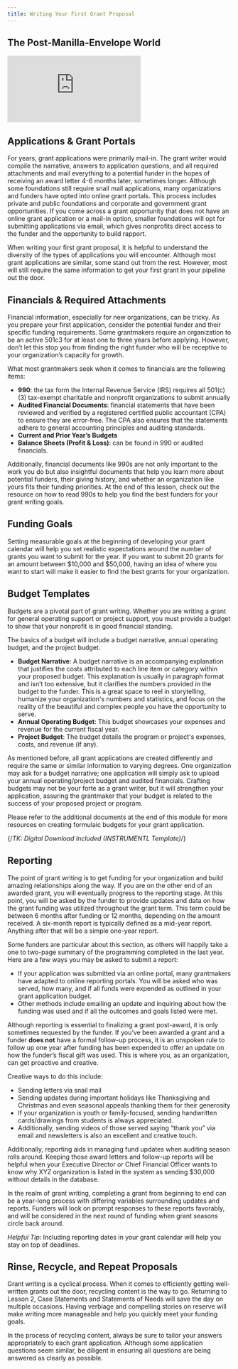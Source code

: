 ```yaml
---
title: Writing Your First Grant Proposal
---
```


## The Post-Manilla-Envelope World

<Embed src="https://player.vimeo.com/video/951184875" />

## Applications & Grant Portals

For years, grant applications were primarily mail-in. The grant writer would compile the narrative, answers to application questions, and all required attachments and mail everything to a potential funder in the hopes of receiving an award letter 4-6 months later, sometimes longer. Although some foundations still require snail mail applications, many organizations and funders have opted into online grant portals. This process includes private and public foundations and corporate and government grant opportunities. If you come across a grant opportunity that does not have an online grant application or a mail-in option, smaller foundations will opt for submitting applications via email, which gives nonprofits direct access to the funder and the opportunity to build rapport. 

When writing your first grant proposal, it is helpful to understand the diversity of the types of applications you will encounter. Although most grant applications are similar, some stand out from the rest. However, most will still require the same information to get your first grant in your pipeline out the door. 

## Financials & Required Attachments

Financial information, especially for new organizations, can be tricky. As you prepare your first application, consider the potential funder and their specific funding requirements. Some grantmakers require an organization to be an active 501c3 for at least one to three years before applying. However, don’t let this stop you from finding the right funder who will be receptive to your organization’s capacity for growth. 

What most grantmakers seek when it comes to financials are the following items: 

- **990**: the tax form the Internal Revenue Service (IRS) requires all 501(c)(3) tax-exempt charitable and nonprofit organizations to submit annually
- **Audited Financial Documents**: financial statements that have been reviewed and verified by a registered certified public accountant (CPA) to ensure they are error-free. The CPA also ensures that the statements adhere to general accounting principles and auditing standards.
- **Current and Prior Year’s Budgets** 
- **Balance Sheets (Profit & Loss)**: can be found in 990 or audited financials.

Additionally, financial documents like 990s are not only important to the work you do but also insightful documents that help you learn more about potential funders, their giving history, and whether an organization like yours fits their funding priorities. At the end of this lesson, check out the resource on how to read 990s to help you find the best funders for your grant writing goals. 

## Funding Goals

Setting measurable goals at the beginning of developing your grant calendar will help you set realistic expectations around the number of grants you want to submit for the year. If you want to submit 20 grants for an amount between $10,000 and $50,000, having an idea of where you want to start will make it easier to find the best grants for your organization. 

## Budget Templates

Budgets are a pivotal part of grant writing. Whether you are writing a grant for general operating support or project support, you must provide a budget to show that your nonprofit is in good financial standing. 

The basics of a budget will include a budget narrative, annual operating budget, and the project budget. 

- **Budget Narrative**: A budget narrative is an accompanying explanation that justifies the costs attributed to each line item or category within your proposed budget. This explanation is usually in paragraph format and isn’t too extensive, but it clarifies the numbers provided in the budget to the funder. This is a great space to reel in storytelling, humanize your organization's numbers and statistics, and focus on the reality of the beautiful and complex people you have the opportunity to serve.
- **Annual Operating Budget**: This budget showcases your expenses and revenue for the current fiscal year.
- **Project Budget**: The budget details the program or project's expenses, costs, and revenue (if any).

As mentioned before, all grant applications are created differently and require the same or similar information to varying degrees. One organization may ask for a budget narrative; one application will simply ask to upload your annual operating/project budget and audited financials. Crafting budgets may not be your forte as a grant writer, but it will strengthen your application, assuring the grantmaker that your budget is related to the success of your proposed project or program. 

Please refer to the additional documents at the end of this module for more resources on creating formulaic budgets for your grant application.

{/*TK: Digital Download Included (INSTRUMENTL Template)*/}

## Reporting

The point of grant writing is to get funding for your organization and build amazing relationships along the way. If you are on the other end of an awarded grant, you will eventually progress to the reporting stage. At this point, you will be asked by the funder to provide updates and data on how the grant funding was utilized throughout the grant term. This term could be between 6 months after funding or 12 months, depending on the amount received. A six-month report is typically defined as a mid-year report. Anything after that will be a simple one-year report.

Some funders are particular about this section, as others will happily take a one to two-page summary of the programming completed in the last year. Here are a few ways you may be asked to submit a report:

- If your application was submitted via an online portal, many grantmakers have adapted to online reporting portals. You will be asked who was served, how many, and if all funds were expended as outlined in your grant application budget. 
- Other methods include emailing an update and inquiring about how the funding was used and if all the outcomes and goals listed were met. 

Although reporting is essential to finalizing a grant post-award, it is only sometimes requested by the funder. If you’ve been awarded a grant and a funder **does not** have a formal follow-up process, it is an unspoken rule to follow up one year after funding has been expended to offer an update on how the funder’s fiscal gift was used. This is where you, as an organization, can get proactive and creative. 

Creative ways to do this include:

- Sending letters via snail mail
- Sending updates during important holidays like Thanksgiving and Christmas and even seasonal appeals thanking them for their generosity
- If your organization is youth or family-focused, sending handwritten cards/drawings from students is always appreciated.
- Additionally, sending videos of those served saying “thank you” via email and newsletters is also an excellent and creative touch.

Additionally, reporting aids in managing fund updates when auditing season rolls around. Keeping those award letters and follow-up reports will be helpful when your Executive Director or Chief Financial Officer wants to know why XYZ organization is listed in the system as sending $30,000 without details in the database.

In the realm of grant writing, completing a grant from beginning to end can be a year-long process with differing variables surrounding updates and reports. Funders will look on prompt responses to these reports favorably, and will be considered in the next round of funding when grant seasons circle back around. 

_Helpful Tip:_ Including reporting dates in your grant calendar will help you stay on top of deadlines. 

## Rinse, Recycle, and Repeat Proposals

Grant writing is a cyclical process. When it comes to efficiently getting well-written grants out the door, recycling content is the way to go. Returning to Lesson 2, Case Statements and Statements of Needs will save the day on multiple occasions. Having verbiage and compelling stories on reserve will make writing more manageable and help you quickly meet your funding goals.

In the process of recycling content, always be sure to tailor your answers appropriately to each grant application. Although some application questions seem similar, be diligent in ensuring all questions are being answered as clearly as possible. 
